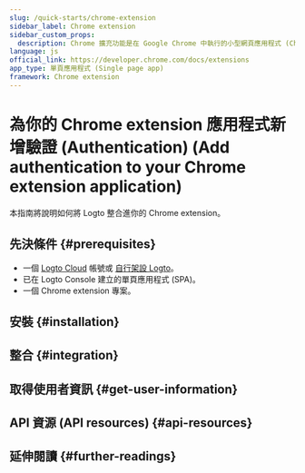 ```yaml
---
slug: /quick-starts/chrome-extension
sidebar_label: Chrome extension
sidebar_custom_props:
  description: Chrome 擴充功能是在 Google Chrome 中執行的小型網頁應用程式 (Chrome extensions are mini web applications that run within Google Chrome)。
language: js
official_link: https://developer.chrome.com/docs/extensions
app_type: 單頁應用程式 (Single page app)
framework: Chrome extension
---
```




# 為你的 Chrome extension 應用程式新增驗證 (Authentication) (Add authentication to your Chrome extension application)

本指南將說明如何將 Logto 整合進你的 Chrome extension。

<GuideTip />

## 先決條件 \{#prerequisites}

- 一個 [Logto Cloud](https://cloud.logto.io) 帳號或 [自行架設 Logto](/introduction/set-up-logto-oss)。
- 已在 Logto Console 建立的單頁應用程式 (SPA)。
- 一個 Chrome extension 專案。

## 安裝 \{#installation}

<Installation />

## 整合 \{#integration}

<Integration />

## 取得使用者資訊 \{#get-user-information}

<GetUserInformation package="@logto/chrome-extension" />

## API 資源 (API resources) \{#api-resources}

<ApiResources package="@logto/chrome-extension" />

## 延伸閱讀 \{#further-readings}

<FurtherReadings />
